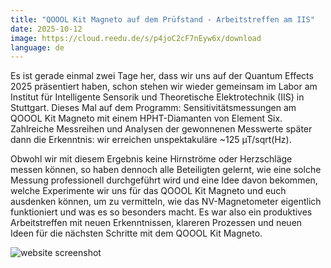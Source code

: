 ```yaml
---
title: "QOOOL Kit Magneto auf dem Prüfstand - Arbeitstreffen am IIS"
date: 2025-10-12
image: https://cloud.reedu.de/s/p4joC2cF7nEyw6x/download
language: de
---
```


Es ist gerade einmal zwei Tage her, dass wir uns auf der Quantum Effects 2025 präsentiert haben, schon stehen wir wieder gemeinsam im Labor am Institut für Intelligente Sensorik und Theoretische Elektrotechnik (IIS) in Stuttgart. Dieses Mal auf dem Programm: Sensitivitätsmessungen am QOOOL Kit Magneto mit einem HPHT-Diamanten von Element Six. Zahlreiche Messreihen und Analysen der gewonnenen Messwerte später dann die Erkenntnis: wir erreichen unspektakuläre ~125 µT/sqrt(Hz).

Obwohl wir mit diesem Ergebnis keine Hirnströme oder Herzschläge messen können, so haben dennoch alle Beteiligten gelernt, wie eine solche Messung professionell durchgeführt wird und eine Idee davon bekommen, welche Experimente wir uns für das QOOOL Kit Magneto und euch ausdenken können, um zu vermitteln, wie das NV-Magnetometer eigentlich funktioniert und was es so besonders macht. Es war also ein produktives Arbeitstreffen mit neuen Erkenntnissen, klareren Prozessen und neuen Ideen für die nächsten Schritte mit dem QOOOL Kit Magneto.

![website screenshot](https://cloud.reedu.de/s/p4joC2cF7nEyw6x/download)







